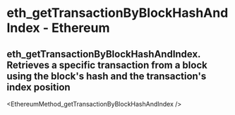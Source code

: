 # eth_getTransactionByBlockHashAndIndex - Ethereum

## eth_getTransactionByBlockHashAndIndex. Retrieves a specific transaction from a block using the block's hash and the transaction's index position


<EthereumMethod_getTransactionByBlockHashAndIndex />
